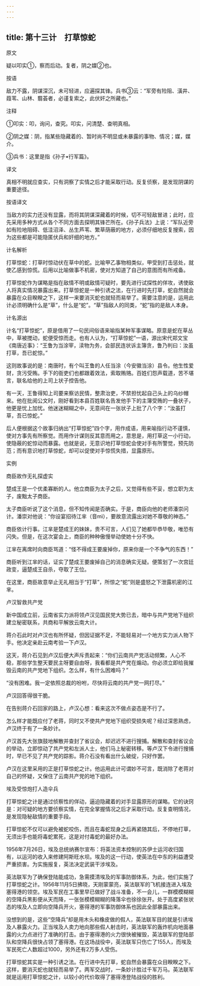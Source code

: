 ```yaml
---
---
---
```

title: 第十三计　打草惊蛇
---




原文

疑以叩实①，察而后动。复者，阴之媒②也。

按语

敌力不露，阴谋深沉，未可轻进，应遍探其锋。兵书③云：“军旁有险阻、潢井、葭苇、山林、蘙荟者，必谨复索之，此伏奸之所藏也。”

注释

①叩实：叩，询问，查究。叩实，问清楚、查明真相。

②阴之媒：阴，指某些隐藏着的、暂时尚不明显或未暴露的事物、情况；媒，媒介。

③兵书：这里是指《孙子•行军篇》。

译文

真相不明就应查实，只有洞察了实情之后才能采取行动。反复侦察，是发现阴谋的重要途径。

按语译文

当敌方的实力还没有显露，而将其阴谋深藏着的时候，切不可轻敌冒进；此时，应先采用多种方式从各个不同方面去探明其锋芒所在。《孙子兵法》上说：“军队近旁如有险地阻碍、低洼沼泽、丛生芦苇、繁草荫蔽的地方，必须仔细地反复搜索，因为这些都是可能隐匿伏兵和奸细的地方。”

计名解析

打草惊蛇：打草时惊动伏在草中的蛇。比喻甲乙事物相类似，甲受到打击惩处，就使乙感到惊慌。后用以比喻做事不机密，使对方知道了自己的意图而有所戒备。

打草惊蛇作为谋略是指在敌情不明或敌情可疑时，要先进行试探性的佯攻，诱使敌人将真实情况暴露出来。打草惊蛇是一种引诱之法，在行进时先打草，蛇自然就会暴露在众目睽睽之下，这样一来要消灭蛇也就轻而易举了。需要注意的是，运用此计必须明确什么是“草”，什么是“蛇”。“草”指敌人的同类，“蛇”指的是敌人本身。

计名源出

计名“打草惊蛇”，原是借用了一句民间俗语来喻指某种军事谋略。原意是蛇在草丛中，草被搅动，蛇便受惊而走。也有人认为，“打草惊蛇”一语，源出宋代郑文宝《南唐近事》：“王鲁为当涂宰，渎物为务，会部民连状诉主簿贪，鲁乃判曰：汝虽打草，吾已蛇惊。”

这则故事说的是：南唐时，有个叫王鲁的人任当涂（今安徽当涂）县令。他生性爱财，贪污受贿。手下的衙吏们也都跟着效法，索取贿赂。百姓们怨声载道，苦不堪言，联名给他的上司上状子控告他。

有一天，王鲁得知上司要来察访民情，整肃治吏，不禁担忧起自己头上的乌纱帽来。他在批阅公文时，刚好看到本县百姓联名告发他手下的主簿受贿的一叠状子，他更是忧上加忧。他迷迷糊糊之中，无意间在一张状子上批了八个字：“汝虽打草，吾已惊蛇。”

后人便根据这个故事归纳出“打草惊蛇”四个字，用作成语，用来喻指行动不谨慎，使对方事先有所察觉。而用作计谋则反其意而用之，意思是，用打草这一小行动，使隐蔽的蛇惊动而暴露。也就是说，无意识地打草惊蛇会使对手有所警觉，预先防范；而有意识地打草惊蛇，却可以促使对手惊慌失措，显露原形。

实例

商臣故作无礼探虚实

楚成王是一个优柔寡断的人。他立商臣为太子之后，又觉得有些不妥，想立职为太子，废黜太子商臣。

太子商臣听说了这个消息，但不知传闻是否确实。于是，商臣向他的老师潘崇问计。潘崇对他说：“你设宴招待江芈（音mì），要故意流露出对她不尊敬的神态。”

商臣依计行事。江芈是楚成王的妹妹，贵不可言，人们见了她都毕恭毕敬，唯恐有闪失。但是，在这次宴会上，商臣的种种傲慢举动使她十分不快。

江芈在离席时向商臣骂道：“怪不得成王要废掉你，原来你是一个不争气的东西！”

商臣听到江芈的话，证实了楚成王要废掉自己的消息确实无疑。便策划了一次宫廷政变，逼楚成王自杀，夺取了王位。

在这里，商臣故意举止无礼相当于“打草”，所惊之“蛇”则是盛怒之下泄露机密的江芈。

卢汉智救共产党

新中国成立前，云南省实力派将领卢汉见国民党大势已去，暗中与共产党地下组织建立秘密联系，共商和平解放云南大计。

蒋介石此时对卢汉也有所怀疑，但因证据不足，不能轻易对一个地方实力派人物下手。他决定亲赴云南考验一下卢汉。

这天，蒋介石见到卢汉后便大声斥责起来：“你们云南共产党活动频繁，人心不稳，那些学生整天要民主呀要自由呀，我看都是共产党在煽动。你必须立即给我摧毁云南的共产党地下组织。怎么样，有什么困难吗？”

“没有困难。我一定依照总裁的吩咐，尽快将云南的共产党一网打尽。”

卢汉回答得很干脆。

在告别蒋介石回家的路上，卢汉心想：看来这次不做点姿态是不行了。

怎么样才能既应付了老蒋，同时又不使共产党地下组织受损失呢？经过深思熟虑，卢汉终于有了一条妙计。

卢汉首先大张旗鼓地解散并查封了省议会，却迟迟不进行搜捕。解散和查封省议会的举动，立即惊动了共产党和左派人士，他们马上秘密转移。等卢汉下令进行搜捕时，早已不见了共产党的踪影。蒋介石没有看出什么破绽，只好作罢。

卢汉在这里采用的正是打草惊蛇之计。他运用此计可谓妙不可言，既消除了老蒋对自己的怀疑，又保住了云南共产党的地下组织。

埃及受惊炮打人造伞兵

打草惊蛇之计是通过侦察性的佯动，逼迫隐藏着的对手显露原形的谋略。它的诀窍是：对可疑的地方要侦察实情，在完全掌握情况之后才采取行动。反复查明情况，是发现隐秘敌情的重要手段。

打草惊蛇不仅可以避免被蛇咬伤，而且在毒蛇现身之后再紧随其后，不停地打草，无须出手也能将毒蛇累死，这是对付毒蛇的最好办法。

1956年7月26日，埃及总统纳赛尔宣布：将英法资本控制的苏伊士运河收归国有，以运河的收入来修建阿斯旺水坝。埃及的这一行动，使英法在中东的利益遭受严重损害。为实施报复，英法决定武装干涉埃及。

英法联军为了确保登陆能成功，急需摸清埃及的军事防御体系，为此，他们实施了打草惊蛇之计。1956年11月5日拂晓，天刚蒙蒙亮，英法联军的飞机接连进入埃及塞得港的领空。埃及军民在工事里早已做好了战斗准备，不一会儿，一群模模糊糊的空降兵黑影便从天而降，一张张模模糊糊的降落伞也徐徐张开。处于高度紧张状态的埃及人立即向空降兵开火，塞得港的军事防御体系也因此全部暴露出来。

没想到的是，这些“空降兵”却是用木头和橡皮做的假人，英法联军目的就是引诱埃及人暴露火力。正当埃及人卖力地向那些假人射击时，英法联军的轰炸机向地面暴露的火力点进行了准确的打击。由于塞得港的火力很快被摧毁，英法联军的登陆部队和空降兵很快占领了塞得港。在这场战役中，英法联军只伤亡了155人，而埃及军民死亡人数超过1000，另外还有2万多人受伤。

打草惊蛇其实是一种引诱之法。在行进中先打草，蛇自然会暴露在众目睽睽之下。这样，要消灭蛇也就轻而易举了。两军交战时，一条妙计胜过千军万马。英法联军就是运用打草惊蛇之计，以较小的代价取得了塞得港登陆战役的胜利。